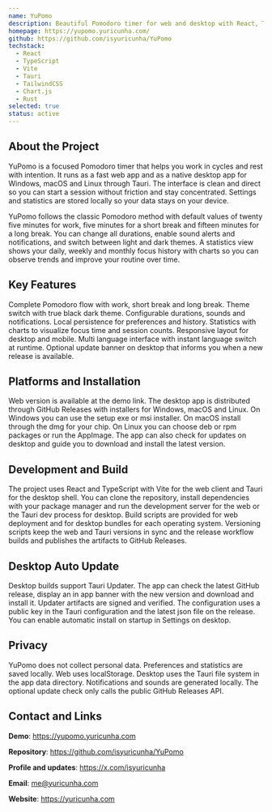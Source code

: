 ```yaml
---
name: YuPomo
description: Beautiful Pomodoro timer for web and desktop with React, TypeScript, Vite and Tauri. Minimal design with statistics, notifications and localization.
homepage: https://yupomo.yuricunha.com/
github: https://github.com/isyuricunha/YuPomo
techstack:
  - React
  - TypeScript
  - Vite
  - Tauri
  - TailwindCSS
  - Chart.js
  - Rust
selected: true
status: active
---
```


## About the Project

YuPomo is a focused Pomodoro timer that helps you work in cycles and rest with intention. It runs as a fast web app and as a native desktop app for Windows, macOS and Linux through Tauri. The interface is clean and direct so you can start a session without friction and stay concentrated. Settings and statistics are stored locally so your data stays on your device.

YuPomo follows the classic Pomodoro method with default values of twenty five minutes for work, five minutes for a short break and fifteen minutes for a long break. You can change all durations, enable sound alerts and notifications, and switch between light and dark themes. A statistics view shows your daily, weekly and monthly focus history with charts so you can observe trends and improve your routine over time.

## Key Features

Complete Pomodoro flow with work, short break and long break. Theme switch with true black dark theme. Configurable durations, sounds and notifications. Local persistence for preferences and history. Statistics with charts to visualize focus time and session counts. Responsive layout for desktop and mobile. Multi language interface with instant language switch at runtime. Optional update banner on desktop that informs you when a new release is available.

## Platforms and Installation

Web version is available at the demo link. The desktop app is distributed through GitHub Releases with installers for Windows, macOS and Linux. On Windows you can use the setup exe or msi installer. On macOS install through the dmg for your chip. On Linux you can choose deb or rpm packages or run the AppImage. The app can also check for updates on desktop and guide you to download and install the latest version.

## Development and Build

The project uses React and TypeScript with Vite for the web client and Tauri for the desktop shell. You can clone the repository, install dependencies with your package manager and run the development server for the web or the Tauri dev process for desktop. Build scripts are provided for web deployment and for desktop bundles for each operating system. Versioning scripts keep the web and Tauri versions in sync and the release workflow builds and publishes the artifacts to GitHub Releases.

## Desktop Auto Update

Desktop builds support Tauri Updater. The app can check the latest GitHub release, display an in app banner with the new version and download and install it. Updater artifacts are signed and verified. The configuration uses a public key in the Tauri configuration and the latest json file on the release. You can enable automatic install on startup in Settings on desktop.

## Privacy

YuPomo does not collect personal data. Preferences and statistics are saved locally. Web uses localStorage. Desktop uses the Tauri file system in the app data directory. Notifications and sounds are generated locally. The optional update check only calls the public GitHub Releases API.

## Contact and Links

**Demo**: https://yupomo.yuricunha.com

**Repository**: https://github.com/isyuricunha/YuPomo

**Profile and updates**: https://x.com/isyuricunha

**Email**: me@yuricunha.com

**Website**: https://yuricunha.com
